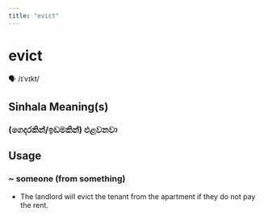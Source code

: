 ```yaml
---
title: "evict"
---
```


# evict

🗣️ /ɪˈvɪkt/

## Sinhala Meaning(s)

### (ගෙදරකින්/ඉඩමකින්) එළවනවා

## Usage

### ~ someone (from something)

- The landlord will evict the tenant from the apartment if they do not pay the rent.

